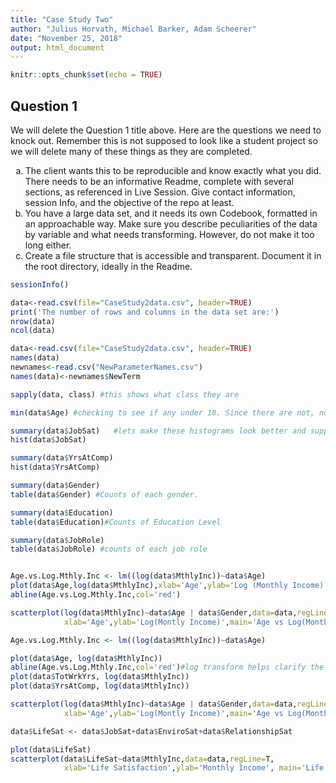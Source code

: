 ---
title: "Case Study Two"
author: "Julius Horvath, Michael Barker, Adam Scheerer"
date: "November 25, 2018"
output: html_document
---

```{r setup, include=FALSE}
knitr::opts_chunk$set(echo = TRUE)
```

## Question 1 

We will delete the Question 1 title above. Here are the questions we need to knock out. Remember this is not supposed to look like a student project so we will delete many of these things as they are completed.

a.	The client wants this to be reproducible and know exactly what you did.  There needs to be an informative Readme, complete with several sections, as referenced in Live Session.  Give contact information, session Info, and the objective of the repo at least.  
b.	You have a large data set, and it needs its own Codebook, formatted in an approachable way.  Make sure you describe peculiarities of the data by variable and what needs transforming.  However, do not make it too long either.
c.	Create a file structure that is accessible and transparent.  Document it in the root directory, ideally in the Readme.

```{r 1A, echo=TRUE}
sessionInfo()

```


```{r 2A, echo=TRUE}
data<-read.csv(file="CaseStudy2data.csv", header=TRUE)
print('The number of rows and columns in the data set are:')
nrow(data)
ncol(data)
```

```{r 2B, echo=TRUE}
data<-read.csv(file="CaseStudy2data.csv", header=TRUE)
names(data)
newnames<-read.csv("NewParameterNames.csv")
names(data)<-newnames$NewTerm
```
```{r 2D, echo=TRUE}
sapply(data, class) #this shows what class they are
```


```{r 3A, echo=TRUE}
min(data$Age) #checking to see if any under 18. Since there are not, no need to remove at this point. 
```
```{r 3B, echo=TRUE}
summary(data$JobSat)   #lets make these histograms look better and supply commentary on them.
hist(data$JobSat)

summary(data$YrsAtComp)
hist(data$YrsAtComp)
```

```{r 3C, echo=TRUE}
summary(data$Gender)
table(data$Gender) #Counts of each gender.

summary(data$Education)
table(data$Education)#Counts of Education Level

summary(data$JobRole)
table(data$JobRole) #counts of each job role
```


```{r 3D, echo=TRUE}

```

```{r 4B, echo=TRUE}

Age.vs.Log.Mthly.Inc <- lm((log(data$MthlyInc))~data$Age)
plot(data$Age,log(data$MthlyInc),xlab='Age',ylab='Log (Monthly Income) ',main='Age vs Log(Monthly Income)')
abline(Age.vs.Log.Mthly.Inc,col='red')

scatterplot(log(data$MthlyInc)~data$Age | data$Gender,data=data,regLine=T,
            xlab='Age',ylab='Log(Montly Income)',main='Age vs Log(Monthly Income)')


```

```{r 4C, echo=TRUE}
Age.vs.Log.Mthly.Inc <- lm((log(data$MthlyInc))~data$Age)

plot(data$Age, log(data$MthlyInc))
abline(Age.vs.Log.Mthly.Inc,col='red')#log transform helps clarify the plots. There appears to be a relationship between age and monthly income, however age is really just a proxy for things like experience or time at a company/in the workforce. plotting those you get a much stronger relationship. 
plot(data$TotWrkYrs, log(data$MthlyInc))
plot(data$YrsAtComp, log(data$MthlyInc))

scatterplot(log(data$MthlyInc)~data$Age | data$Gender,data=data,regLine=T,
            xlab='Age',ylab='Log(Montly Income)',main='Age vs Log(Monthly Income)')
```

```{r 4D, echo=TRUE}
data$LifeSat <- data$JobSat+data$EnviroSat+data$RelationshipSat

plot(data$LifeSat)
scatterplot(data$LifeSat~data$MthlyInc,data=data,regLine=T,
            xlab='Life Satisfaction',ylab='Monthly Income', main='Life Satisfaction vs Monthly Income')
```
